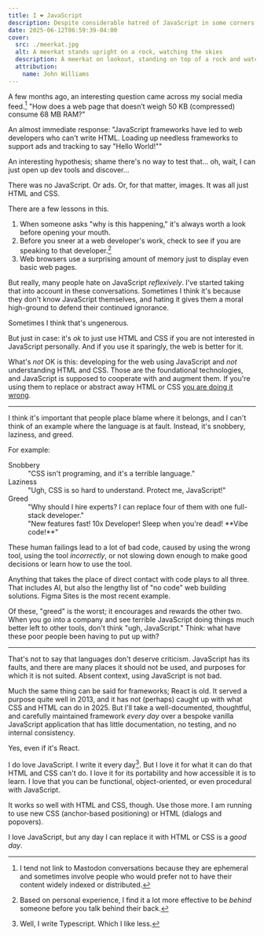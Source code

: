 ```yaml
---
title: I ❤️ JavaScript
description: Despite considerable hatred of JavaScript in some corners of the web standards community, JavaScript is still a crucial part of the platform.
date: 2025-06-12T06:59:39-04:00
cover:
  src: ./meerkat.jpg
  alt: A meerkat stands upright on a rock, watching the skies
  description: A meerkat on lookout, standing on top of a rock and watching the sky. Taken at the Greensboro Science Center in North Carolina, May 20025.
  attribution:
    name: John Williams
---
```


A few months ago, an interesting question came across my social media feed.[^1] "How does a web page that doesn’t weigh 50 KB (compressed) consume 68 MB RAM?"

An almost immediate response: "JavaScript frameworks have led to web developers who can't write HTML. Loading up needless frameworks to support ads and tracking to say "Hello World!""

An interesting hypothesis; shame there's no way to test that… oh, wait, I can just open up dev tools and discover…

There was no JavaScript. Or ads. Or, for that matter, images. It was all just HTML and CSS.

There are a few lessons in this.

1. When someone asks "why is this happening," it's always worth a look before opening your mouth.
2. Before you sneer at a web developer's work, check to see if you are speaking to that developer.[^2]
3. Web browsers use a surprising amount of memory just to display even basic web pages.

But really, many people hate on JavaScript _reflexively_. I've started taking that into account in these conversations. Sometimes I think it's because they don't know JavaScript themselves, and hating it gives them a moral high-ground to defend their continued ignorance.

Sometimes I think that's ungenerous.

But just in case: it's _ok_ to just use HTML and CSS if you are not interested in JavaScript personally. And if you use it sparingly, the web is better for it.

What's _not_ OK is this: developing for the web using JavaScript and _not_ understanding HTML and CSS. Those are the foundational technologies, and JavaScript is supposed to cooperate with and augment them. If you're using them to replace or abstract away HTML or CSS [you are doing it wrong](/posts/2024/07/domain-shift/).

---

I think it's important that people place blame where it belongs, and I can't think of an example where the language is at fault. Instead, it's snobbery, laziness, and greed.

For example:

<dl>
	<dt>Snobbery</dt>
	<dd>"CSS isn't programing, and it's a terrible language."</dd>
	<dt>Laziness</dt>
	<dd>"Ugh, CSS is so hard to understand. Protect me, JavaScript!"</dd>
	<dt>Greed</dt>
	<dd>"Why should I hire experts? I can replace four of them with one full-stack developer."</dd>
	<dd>"New features fast! 10x Developer! Sleep when you're dead! **Vibe code!**"</dd>
</dl>

These human failings lead to a lot of bad code, caused by using the wrong tool, using the tool _incorrectly_, or not slowing down enough to make good decisions or learn how to use the tool.

Anything that takes the place of direct contact with code plays to all three. That includes AI, but also the lengthy list of "no code" web building solutions. Figma Sites is the most recent example.

Of these, "greed" is the worst; it encourages and rewards the other two. When you go into a company and see terrible JavaScript doing things much better left to other tools, don't think "ugh, JavaScript." Think: what have these poor people been having to put up with?

---

That's not to say that languages don't deserve criticism. JavaScript has its faults, and there are many places it should not be used, and purposes for which it is not suited. Absent context, using JavaScript is not bad.

Much the same thing can be said for frameworks; React is old. It served a purpose quite well in 2013, and it has not (perhaps) caught up with what CSS and HTML can do in 2025. But I'll take a well-documented, thoughtful, and carefully maintained framework _every day_ over a bespoke vanilla JavaScript application that has little documentation, no testing, and no internal consistency.

Yes, even if it's React.

I do love JavaScript. I write it every day[^3]. But I love it for what it can do that HTML and CSS can't do. I love it for its portability and how accessible it is to learn. I love that you can be functional, object-oriented, or even procedural with JavaScript.

It works so well with HTML and CSS, though. Use those more. I am running to use new CSS (anchor-based positioning) or HTML (dialogs and popovers).

I love JavaScript, but any day I can replace it with HTML or CSS is a _good day_.

[^1]: I tend not link to Mastodon conversations because they are ephemeral and sometimes involve people who would prefer not to have their content widely indexed or distributed.

[^2]: Based on personal experience, I find it a lot more effective to be _behind_ someone before you talk behind their back.

[^3]: Well, I write Typescript. Which I like less.
